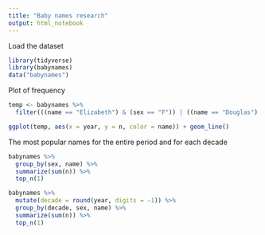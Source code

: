 ---
title: "Baby names research"
output: html_notebook
---

Load the dataset
```{r}
library(tidyverse)
library(babynames)
data("babynames")
```

Plot of frequency
```{r}
temp <- babynames %>%
  filter(((name == "Elizabeth") & (sex == "F")) | ((name == "Douglas") & (sex == "M")) | ((name == "Isabella") & (sex == "F"))) 

ggplot(temp, aes(x = year, y = n, color = name)) + geom_line()
```

The most popular names for the entire period and for each decade
```{r}
babynames %>%
  group_by(sex, name) %>%
  summarize(sum(n)) %>%
  top_n(1)

babynames %>%
  mutate(decade = round(year, digits = -1)) %>% 
  group_by(decade, sex, name) %>%
  summarize(sum(n)) %>%
  top_n(1)
```


